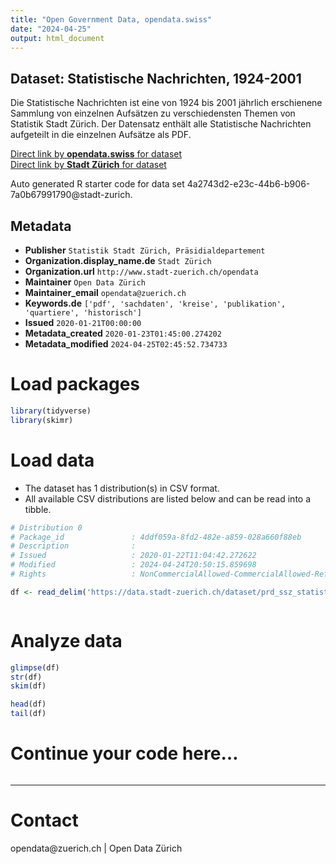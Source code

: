 ```yaml
---
title: "Open Government Data, opendata.swiss"
date: "2024-04-25"
output: html_document
---
```


## Dataset: Statistische Nachrichten, 1924-2001


Die Statistische Nachrichten ist eine von 1924 bis 2001 jährlich erschienene Sammlung von einzelnen Aufsätzen zu verschiedensten Themen von Statistik Stadt Zürich. Der Datensatz enthält alle Statistische Nachrichten aufgeteilt in die einzelnen Aufsätze als PDF.


[Direct link by **opendata.swiss** for dataset](https://opendata.swiss/de/dataset/statistische-nachrichten-1924-2001)<br>
[Direct link by **Stadt Zürich** for dataset](https://data.stadt-zuerich.ch/dataset/prd_ssz_statistische_nachrichten)

Auto generated R starter code for data set 4a2743d2-e23c-44b6-b906-7a0b67991790@stadt-zurich.

## Metadata

- **Publisher** `Statistik Stadt Zürich, Präsidialdepartement`
- **Organization.display_name.de** `Stadt Zürich`
- **Organization.url** `http://www.stadt-zuerich.ch/opendata`
- **Maintainer** `Open Data Zürich`
- **Maintainer_email** `opendata@zuerich.ch`
- **Keywords.de** `['pdf', 'sachdaten', 'kreise', 'publikation', 'quartiere', 'historisch']`
- **Issued** `2020-01-21T00:00:00`
- **Metadata_created** `2020-01-23T01:45:00.274202`
- **Metadata_modified** `2024-04-25T02:45:52.734733`


# Load packages

```r

library(tidyverse)
library(skimr)

```

# Load data

-   The dataset has 1 distribution(s) in CSV format.
-   All available CSV distributions are listed below and can be read into a tibble.

```r

# Distribution 0
# Package_id               : 4ddf059a-8fd2-482e-a859-028a660f88eb
# Description              : 
# Issued                   : 2020-01-22T11:04:42.272622
# Modified                 : 2024-04-24T20:50:15.859698
# Rights                   : NonCommercialAllowed-CommercialAllowed-ReferenceNotRequired

df <- read_delim('https://data.stadt-zuerich.ch/dataset/prd_ssz_statistische_nachrichten/download/prd_ssz_statistische_nachrichten.csv')



```

# Analyze data

```r

glimpse(df)
str(df)
skim(df)

head(df)
tail(df)

```

# Continue your code here...

```r

```

------------------------------------------------------------------------

# Contact

opendata@zuerich.ch | Open Data Zürich
